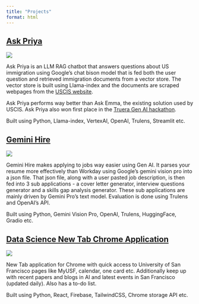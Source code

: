```yaml
---
title: "Projects"
format: html
---
```


## [Ask Priya](https://askpriya.streamlit.app/)

![](https://media.githubusercontent.com/media/bassimeledath/blog/main/project_gifs/ask_priya.gif)

Ask Priya is an LLM RAG chatbot that answers questions about US immigration using Google's chat bison model that is fed both the user question and retrieved immigration documents from a vector store. The vector store is built using Llama-index and the documents are scraped webpages from the [USCIS website](https://www.uscis.gov/working-in-the-united-states).

Ask Priya performs way better than Ask Emma, the existing solution used by USCIS. Ask Priya also won first place in the [Truera Gen AI hackathon](https://lablab.ai/event/truera-challenge-build-llm-applications).

Built using Python, Llama-index, VertexAI, OpenAI, Trulens, Streamlit etc.

## [Gemini Hire](https://huggingface.co/spaces/beledath/GeminiHire)

![](https://media.githubusercontent.com/media/bassimeledath/blog/main/project_gifs/gemini_hire.gif)

Gemini Hire makes applying to jobs way easier using Gen AI. It parses your resume more effectively than Workday using Google's gemini vision pro into a json file. That json file, along with a user pasted job description, is then fed into 3 sub applications - a cover letter generator, interview questions generator and a skills gap analysis generator. These sub applications are mainly driven by Gemini Pro's text model. Evaluation is done using Trulens and OpenAI's API.

Built using Python, Gemini Vision Pro, OpenAI, Trulens, HuggingFace, Gradio etc.

## [Data Science New Tab Chrome Application](https://chromewebstore.google.com/detail/fcnkmelmfingdnagddabkkpgimjkjeco)

![](https://media.githubusercontent.com/media/bassimeledath/blog/main/project_gifs/msds_newtab.gif)

New Tab application for Chrome with quick access to University of San Francisco pages like MyUSF, calendar, one card etc. Additionally keep up with recent papers and blogs in AI and latest events in San Francisco (updated daily). Also has a to-do list. 

Built using Python, React, Firebase, TailwindCSS, Chrome storage API etc.